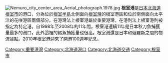 {{unreferenced|time=2017-04-01T23:28:13+00:00}}
{{expand|time=2017-04-01T14:23:15+00:00}}
[[File:Nemuro_city_center_area_Aerial_photograph.1978.jpg|thumb]]
'''根室港'''是[[日本|日本]][[北海道|北海道]][[根室市|根室市]]的港口，分為位於[[根室半島|根室半島]]北側面向[[根室灣|根室灣]]的根室港區和位於南側面向太平洋的花咲港區兩個部分。在港灣法上根室港屬於重要港灣，在港則法上根室港則被指定為特定港。自1998年至2008年的11年間，根室港連續11年是日本秋刀魚捕獲量最多的港口，此外這裡的鱈魚捕獲量也很高。根室港還是日本和俄羅斯之間的物流據點。2010年根室港迎來了開港100週年紀念。
[[Category:重要港灣|Category:重要港灣]]
[[Category:北海道港口|Category:北海道港口]]
[[Category:北海道交通|Category:北海道交通]]
[[Category:根室市|Category:根室市]]
